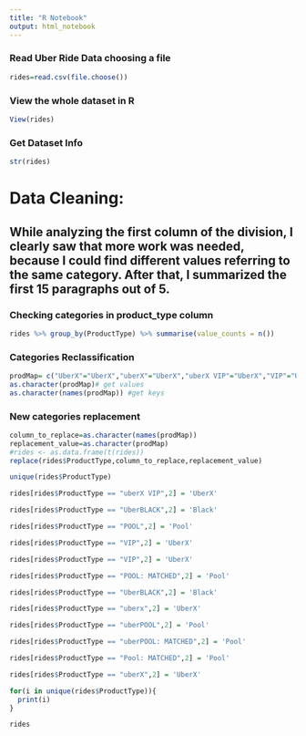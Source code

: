 ```yaml
---
title: "R Notebook"
output: html_notebook
---
```

### Read Uber Ride Data choosing a file
```r
rides=read.csv(file.choose())
```
### View the whole dataset in R
```r
View(rides)
```
### Get Dataset Info
```r
str(rides)
```
# Data Cleaning:
## While analyzing the first column of the division, I clearly saw that more work was needed, because I could find different values ​​referring to the same category. After that, I summarized the first 15 paragraphs out of 5.

### Checking categories in product_type column
```r
rides %>% group_by(ProductType) %>% summarise(value_counts = n())
```
### Categories Reclassification
```r
prodMap= c("UberX"="UberX","uberX"="UberX","uberX VIP"="UberX","VIP"="UberX","POOL"="Pool","POOL: MATCHED"="Pool","UberBLACK"="Black","uberx"="UberX","uberPOOL"="Pool","uberPOOL: MATCHED"="Pool","Pool: MATCHED"="Pool")
as.character(prodMap)# get values
as.character(names(prodMap)) #get keys
```
### New categories replacement
```r

column_to_replace=as.character(names(prodMap))
replacement_value=as.character(prodMap)
#rides <- as.data.frame(t(rides))
replace(rides$ProductType,column_to_replace,replacement_value)
```


```r
unique(rides$ProductType)
```

```r
rides[rides$ProductType == "uberX VIP",2] = 'UberX'
```

```r
rides[rides$ProductType == "UberBLACK",2] = 'Black'
```

```r
rides[rides$ProductType == "POOL",2] = 'Pool'
```

```r
rides[rides$ProductType == "VIP",2] = 'UberX'
```

```r
rides[rides$ProductType == "VIP",2] = 'UberX'
```

```r
rides[rides$ProductType == "POOL: MATCHED",2] = 'Pool'
```

```r
rides[rides$ProductType == "UberBLACK",2] = 'Black'
```

```r
rides[rides$ProductType == "uberx",2] = 'UberX'
```

```r
rides[rides$ProductType == "uberPOOL",2] = 'Pool'
```

```r
rides[rides$ProductType == "uberPOOL: MATCHED",2] = 'Pool'
```

```r
rides[rides$ProductType == "Pool: MATCHED",2] = 'Pool'
```

```r
rides[rides$ProductType == "uberX",2] = 'UberX'
```


```r
for(i in unique(rides$ProductType)){
  print(i)
}
```

```r
rides
```

